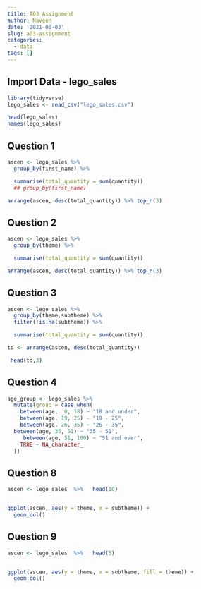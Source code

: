 ```yaml
---
title: A03 Assignment
author: Naveen
date: '2021-06-03'
slug: a03-assignment
categories:
  - data
tags: []
---
```



## Import Data - lego_sales

```r

library(tidyverse)
lego_sales <- read_csv("lego_sales.csv")

head(lego_sales)
names(lego_sales)

```



## Question 1

```r

ascen <- lego_sales %>% 
  group_by(first_name) %>% 

  summarise(total_quantity = sum(quantity))
  ## group_by(first_name)

arrange(ascen, desc(total_quantity)) %>% top_n(3)

```

## Question 2

```r

ascen <- lego_sales %>% 
  group_by(theme) %>% 

  summarise(total_quantity = sum(quantity))

arrange(ascen, desc(total_quantity)) %>% top_n(3)

```


## Question 3

```r

ascen <- lego_sales %>% 
  group_by(theme,subtheme) %>% 
  filter(!is.na(subtheme)) %>% 

  summarise(total_quantity = sum(quantity))

td <- arrange(ascen, desc(total_quantity)) 

 head(td,3)

```


## Question 4

```r

age_group <- lego_sales %>% 
  mutate(group = case_when(
    between(age,  0, 18) ~ "18 and under",
    between(age, 19, 25) ~ "19 - 25",
    between(age, 26, 35) ~ "26 - 35",
  between(age, 35, 51) ~ "35 - 51",
     between(age, 51, 100) ~ "51 and over",
    TRUE ~ NA_character_
  ))


```


## Question 8

```r


ascen <- lego_sales  %>%   head(10)


ggplot(ascen, aes(y = theme, x = subtheme)) + 
  geom_col()

```

## Question 9

```r


ascen <- lego_sales  %>%   head(5)


ggplot(ascen, aes(y = theme, x = subtheme, fill = theme)) + 
  geom_col()
```





